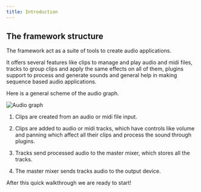 ```yaml
---
title: Introduction
---
```



## The framework structure

The framework act as a suite of tools to create audio applications.

It offers several features like clips to manage and play audio and midi files, tracks to group clips and apply the same effects on all of them, plugins support to process and generate sounds and general help in making sequence based audio applications.

Here is a general scheme of the audio graph.

![Audio graph](../../../assets/audio-graph.png)

<Steps>

1. Clips are created from an audio or midi file input.

2. Clips are added to audio or midi tracks, which have controls like volume and panning which affect all their clips and process the sound through plugins.

3. Tracks send processed audio to the master mixer, which stores all the tracks.

4. The master mixer sends tracks audio to the output device.

</Steps>

After this quick walkthrough we are ready to start!

<CardGrid>
  <LinkCard title="Installation" href="/getting-started/installation" description="Prev" />
  <LinkCard title="Usage example" href="/getting-started/usage-example" description="Next" />
</CardGrid>
